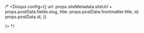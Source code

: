 
<AuthorBanner></AuthorBanner>
<p>&nbsp;</p>

/*
<Disqus
  config={{
    url: props.siteMetadata.siteUrl + props.postData.fields.slug,
    title: props.postData.frontmatter.title,
    id: props.postData.id,
  }} 

/>
*/

